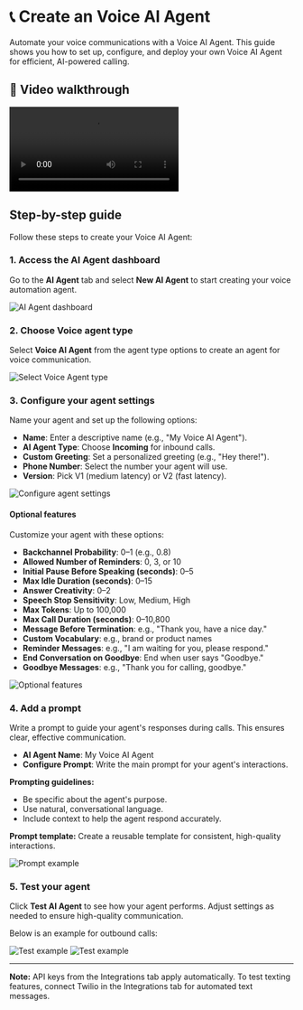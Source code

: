 # 📞 Create an Voice AI Agent

Automate your voice communications with a Voice AI Agent. This guide shows you how to set up, configure, and deploy your own Voice AI Agent for efficient, AI-powered calling.

## 🎥 Video walkthrough

<div class="card-video">
  <video src="https://storage.googleapis.com/helpsessionvideos/Contactswing/Videos/ass-voice.mp4" autoplay playsinline controls title="Voice AI Agent walkthrough"></video>
</div>

## Step-by-step guide

Follow these steps to create your Voice AI Agent:

### 1. Access the AI Agent dashboard

Go to the **AI Agent** tab and select **New AI Agent** to start creating your voice automation agent.

<img src="https://storage.googleapis.com/helpsessionvideos/Contactswing/images/Create-Assistant.jpg" alt="AI Agent dashboard" />

### 2. Choose Voice agent type

Select **Voice AI Agent** from the agent type options to create an agent for voice communication.

<img src="https://storage.googleapis.com/helpsessionvideos/Contactswing/images/Voice-Assistant.jpg" alt="Select Voice Agent type" />

### 3. Configure your agent settings

Name your agent and set up the following options:

- **Name**: Enter a descriptive name (e.g., "My Voice AI Agent").
- **AI Agent Type**: Choose **Incoming** for inbound calls.
- **Custom Greeting**: Set a personalized greeting (e.g., "Hey there!").
- **Phone Number**: Select the number your agent will use.
- **Version**: Pick V1 (medium latency) or V2 (fast latency).

<img src="https://storage.googleapis.com/helpsessionvideos/Contactswing/images/config.jpg" alt="Configure agent settings" />

#### Optional features

Customize your agent with these options:

- **Backchannel Probability**: 0–1 (e.g., 0.8)
- **Allowed Number of Reminders**: 0, 3, or 10
- **Initial Pause Before Speaking (seconds)**: 0–5
- **Max Idle Duration (seconds)**: 0–15
- **Answer Creativity**: 0–2
- **Speech Stop Sensitivity**: Low, Medium, High
- **Max Tokens**: Up to 100,000
- **Max Call Duration (seconds)**: 0–10,800
- **Message Before Termination**: e.g., "Thank you, have a nice day."
- **Custom Vocabulary**: e.g., brand or product names
- **Reminder Messages**: e.g., "I am waiting for you, please respond."
- **End Conversation on Goodbye**: End when user says "Goodbye."
- **Goodbye Messages**: e.g., "Thank you for calling, goodbye."

<img src="https://storage.googleapis.com/helpsessionvideos/Contactswing/images/voice1.jpg" alt="Optional features" />

### 4. Add a prompt

Write a prompt to guide your agent's responses during calls. This ensures clear, effective communication.

- **AI Agent Name**: My Voice AI Agent
- **Configure Prompt**: Write the main prompt for your agent's interactions.

**Prompting guidelines:**
- Be specific about the agent's purpose.
- Use natural, conversational language.
- Include context to help the agent respond accurately.

**Prompt template:**
Create a reusable template for consistent, high-quality interactions.

<img src="https://storage.googleapis.com/helpsessionvideos/Contactswing/images/prompt.jpg" alt="Prompt example" />

### 5. Test your agent

Click **Test AI Agent** to see how your agent performs. Adjust settings as needed to ensure high-quality communication.

Below is an example for outbound calls:

<img src="https://storage.googleapis.com/helpsessionvideos/Contactswing/images/ta.jpg" alt="Test example" />
<img src="https://storage.googleapis.com/helpsessionvideos/Contactswing/images/test.jpg" alt="Test example" />

---

**Note:**
API keys from the Integrations tab apply automatically. To test texting features, connect Twilio in the Integrations tab for automated text messages.